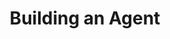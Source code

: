 ---
title: Building an Agent
summary: Use case guide for building autonomous AI agents. Covers the key concepts and steps for creating agents that can use tools to complete complex tasks.
description: Create autonomous AI agents that can use tools and complete complex tasks
---